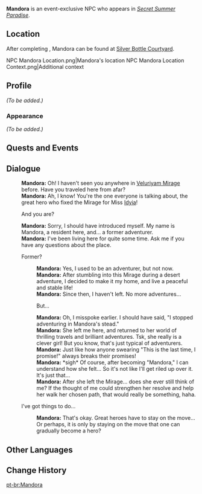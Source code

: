 {{Meta
<!-- Remove this template after adding the missing info -->
|missing_NPC_profile  = yes
}}
{{Character Infobox
|type             = Event NPC
|image            = NPC Mandora.png
|region           = 
|location         = Veluriyam Mirage
|affiliation      = Hydro Eidolon
|event            = Secret Summer Paradise
}}
'''Mandora''' is an event-exclusive NPC who appears in ''[[Secret Summer Paradise]]''.

==Location==
After completing {{Quest|Back to Normal: The Story Hidden in the Bottle}}, Mandora can be found at [[Silver Bottle Courtyard]].
<gallery>
NPC Mandora Location.png|Mandora's location
NPC Mandora Location Context.png|Additional context
</gallery>

==Profile==
''(To be added.)''

===Appearance===
''(To be added.)''

==Quests and Events==
{{Quests and Events}}

==Dialogue==
{{Dialogue Start}}
:'''Mandora:''' Oh! I haven't seen you anywhere in [[Veluriyam Mirage]] before. Have you traveled here from afar?
:'''Mandora:''' Ah, I know! You're the one everyone is talking about, the great hero who fixed the Mirage for Miss [[Idyia]]!
:{{DIcon}} And you are?
:'''Mandora:''' Sorry, I should have introduced myself. My name is Mandora, a resident here, and... a former adventurer.
:'''Mandora:''' I've been living here for quite some time. Ask me if you have any questions about the place.
:{{DIcon}} Former?
::'''Mandora:''' Yes, I used to be an adventurer, but not now.
::'''Mandora:''' After stumbling into this Mirage during a desert adventure, I decided to make it my home, and live a peaceful and stable life!
::'''Mandora:''' Since then, I haven't left. No more adventures...
::{{DIcon}} But...
::'''Mandora:''' Oh, I misspoke earlier. I should have said, "I stopped adventuring in Mandora's stead."
::'''Mandora:''' She left me here, and returned to her world of thrilling travels and brilliant adventures. Tsk, she really is a clever girl! But you know, that's just typical of adventurers.
::'''Mandora:''' Just like how anyone swearing "This is the last time, I promise!" always breaks their promises!
::'''Mandora:''' *sigh* Of course, after becoming "Mandora," I can understand how she felt... So it's not like I'll get riled up over it. It's just that...
::'''Mandora:''' After she left the Mirage... does she ever still think of me? If the thought of me could strengthen her resolve and help her walk her chosen path, that would really be something, haha.
:{{DIcon}} I've got things to do...
::'''Mandora:''' That's okay. Great heroes have to stay on the move... Or perhaps, it is only by staying on the move that one can gradually become a hero?
{{Dialogue End}}

==Other Languages==
{{Other Languages|default_hidden=1
|en      = Mandora
|zhs     = 曼多拉
|zhs_rm  = Mànduōlā
|zht     = 曼多拉
|zht_rm  = Mànduōlā
|ja      = マンドラ
|ja_rm   = Mandora
|ko      = 만도라
|ko_rm   = 
|es      = Mandora
|fr      = Mandora
|ru      = Мантора
|th      = Mandora
|vi      = Mandora
|de      = Mandora
|id      = Mandora
|pt      = Mandora
|tr      = Mandora
|it      = Mandora
}}

==Change History==
{{Change History|3.8}}

[[pt-br:Mandora]]